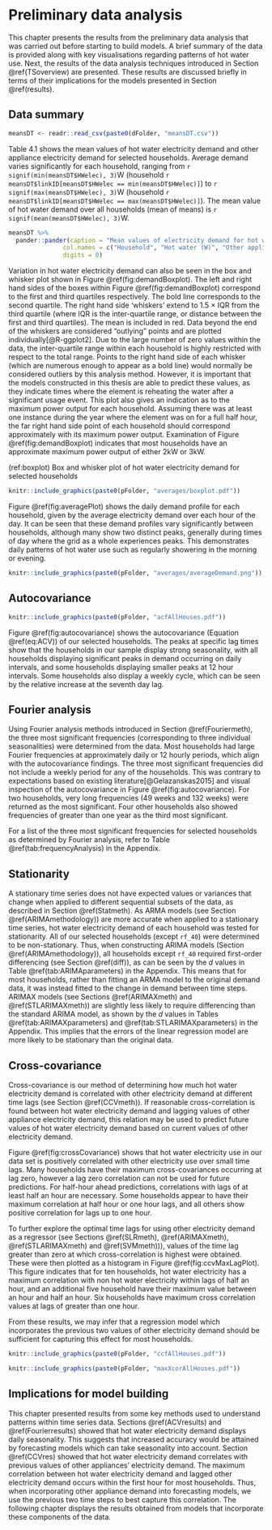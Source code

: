# Preliminary data analysis {#prelimDA}

This chapter presents the results from the preliminary data analysis that was carried out before starting to build models.
A brief summary of the data is provided along with key visualisations regarding patterns of hot water use.
Next, the results of the data analysis techniques introduced in Section \@ref(TSoverview) are presented.
These results are discussed briefly in terms of their implications for the models presented in Section \@ref(results).

## Data summary

```r
meansDT <- readr::read_csv(paste0(dFolder, "meansDT.csv"))
```

Table 4.1 shows the mean values of hot water electricity demand and other appliance electricity demand for selected households. Average demand varies significantly for each household, ranging from `r signif(min(meansDT$HWelec), 3)`W (household ``r meansDT$linkID[meansDT$HWelec == min(meansDT$HWelec)]``) to `r signif(max(meansDT$HWelec), 3)`W (household ``r meansDT$linkID[meansDT$HWelec == max(meansDT$HWelec)]``). 
The mean value of hot water demand over all households (mean of means) is `r signif(mean(meansDT$HWelec), 3)`W.

```r
meansDT %>%
  pander::pander(caption = "Mean values of electricity demand for hot water and other appliances for selected households, rounded to the nearest Watt", 
               col.names = c("Household", "Hot water (W)", "Other appliances (W)"), 
               digits = 0)
```

Variation in hot water electricity demand can also be seen in the box and whisker plot shown in Figure \@ref(fig:demandBoxplot). 
The left and right hand sides of the boxes within Figure \@ref(fig:demandBoxplot) correspond to the first and third quartiles respectively. The bold line corresponds to the second quartile. The right hand side 'whiskers' extend to 1.5 $\times$ IQR from the third quartile (where IQR is the inter-quartile range, or distance between the first and third quartiles). The mean is included in red. Data beyond the end of the whiskers are considered "outlying" points and are plotted individually[@R-ggplot2].
Due to the large number of zero values within the data, the inter-quartile range within each household is highly restricted with respect to the total range.
Points to the right hand side of each whisker (which are numerous enough to appear as a bold line) would normally be considered outliers by this analysis method.
However, it is important that the models constructed in this thesis are able to predict these values, as they indicate times where the element is reheating the water after a significant usage event.
This plot also gives an indication as to the maximum power output for each household.
Assuming there was at least one instance during the year where the element was on for a full half hour, the far right hand side point of each household should correspond approximately with its maximum power output.
Examination of Figure \@ref(fig:demandBoxplot) indicates that most households have an approximate maximum power output of either 2kW or 3kW.

(ref:boxplot) Box and whisker plot of hot water electricity demand for selected households

```r
knitr::include_graphics(paste0(pFolder, "averages/boxplot.pdf"))
```

Figure \@ref(fig:averagePlot) shows the daily demand profile for each household, given by the average electricity demand over each hour of the day. It can be seen that these demand profiles vary significantly between households, although many show two distinct peaks, generally during times of day where the grid as a whole experiences peaks. This demonstrates daily patterns of hot water use such as regularly showering in the morning or evening.

```r
knitr::include_graphics(paste0(pFolder, "averages/averageDemand.png"))
```

## Autocovariance {#ACVresults}

```r
knitr::include_graphics(paste0(pFolder, "acfAllHouses.pdf"))
```

Figure \@ref(fig:autocovariance) shows the autocovariance (Equation \@ref(eq:ACV)) of our selected households. The peaks at specific lag times show that the households in our sample display strong seasonality, with all households displaying significant peaks in demand occurring on daily intervals, and some households displaying smaller peaks at 12 hour intervals. Some households also display a weekly cycle, which can be seen by the relative increase at the seventh day lag. 

## Fourier analysis {#Fourierresults}

Using Fourier analysis methods introduced in Section \@ref(Fouriermeth), the three most significant frequencies (corresponding to three individual seasonalities) were determined from the data.
Most households had large Fourier frequencies at approximately daily or 12 hourly periods, which align with the autocovariance findings. 
The three most significant frequencies did not include a weekly period for any of the households.
This was contrary to expectations based on existing literature[@Gelazanskas2015] and visual inspection of the autocovariance in Figure \@ref(fig:autocovariance). 
For two households, very long frequencies (49 weeks and 132 weeks) were returned as the most significant. 
Four other households also showed frequencies of greater than one year as the third most significant.

<!--
It is unlikely that adding frequencies of this length would greatly improve the accuracy of a forecasting model, and could lead to very lengthy computation times.
For this reason, caution must be taken when using frequencies obtained by this method in models.
-->
For a list of the three most significant frequencies for selected households as determined by Fourier analysis, refer to Table \@ref(tab:frequencyAnalysis) in the Appendix.

## Stationarity {#statres}

A stationary time series does not have expected values or variances that change when applied to different sequential subsets of the data, as described in Section \@ref(Statmeth).
As ARMA models (see Section \@ref(ARIMAmethodology)) are more accurate when applied to a stationary time series, hot water electricity demand of each household was tested for stationarity.
All of our selected households (except `rf_40`) were determined to be non-stationary.
Thus, when constructing ARIMA models (Section \@ref(ARIMAmethodology)), all households except `rf_40` required first-order differencing (see Section \@ref(diff)), as can be seen by the $d$ values in Table \@ref(tab:ARIMAparameters) in the Appendix.
This means that for most households, rather than fitting an ARMA model to the original demand data, it was instead fitted to the change in demand between time steps.
ARIMAX models (see Sections \@ref(ARIMAXmeth) and \@ref(STLARIMAXmeth)) are slightly less likely to require differencing than the standard ARIMA model, as shown by the $d$ values in Tables \@ref(tab:ARIMAXparameters) and \@ref(tab:STLARIMAXparameters) in the Appendix.
This implies that the errors of the linear regression model are more likely to be stationary than the original data.

## Cross-covariance {#CCVres}

Cross-covariance is our method of determining how much hot water electricity demand is correlated with other electricity demand at different time lags (see Section \@ref(CCVmeth)).
If reasonable cross-correlation is found between hot water electricity demand and lagging values of other appliance electricity demand, this relation may be used to predict future values of hot water electricity demand based on current values of other electricity demand.

Figure \@ref(fig:crossCovariance) shows that hot water electricity use in our data set is positively correlated with other electricity use over small time lags. 
Many households have their maximum cross-covariances occurring at lag zero, however a lag zero correlation can not be used for future predictions.
For half-hour ahead predictions, correlations with lags of at least half an hour are necessary.
Some households appear to have their maximum correlation at half hour or one hour lags, and all others show positive correlation for lags up to one hour.

To further explore the optimal time lags for using other electricity demand as a regressor (see Sections \@ref(SLRmeth), \@ref(ARIMAXmeth), \@ref(STLARIMAXmeth) and \@ref(SVMmeth))), values of the time lag greater than zero at which cross-correlation is highest were obtained.
These were then plotted as a histogram in Figure \@ref(fig:ccvMaxLagPlot).
This figure indicates that for ten households, hot water electricity has a maximum correlation with non hot water electricity within lags of half an hour, and an additional five household have their maximum value between an hour and half an hour. 
Six households have maximum cross correlation values at lags of greater than one hour.

From these results, we may infer that a regression model which incorporates the previous two values of other electricity demand should be sufficient for capturing this effect for most households.

```r
knitr::include_graphics(paste0(pFolder, "ccfAllHouses.pdf"))
```


```r
knitr::include_graphics(paste0(pFolder, "maxXcorAllHouses.pdf"))
```

## Implications for model building

This chapter presented results from some key methods used to understand patterns within time series data.
Sections \@ref(ACVresults) and \@ref(Fourierresults) showed that hot water electricity demand displays daily seasonality.
This suggests that increased accuracy would be attained by forecasting models which can take seasonality into account.
Section \@ref(CCVres) showed that hot water electricity demand correlates with previous values of other appliances' electricity demand.
The maximum correlation between hot water electricity demand and lagged other electricity demand occurs within the first hour for most households. Thus, when incorporating other appliance demand into forecasting models, we use the previous two time steps to best capture this correlation. 
The following chapter displays the results obtained from models that incorporate these components of the data.
